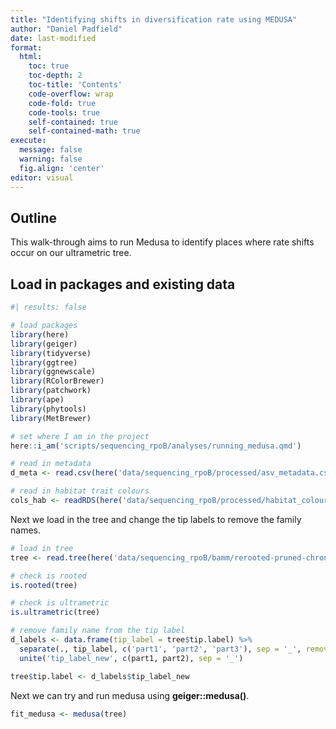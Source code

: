 ```yaml
---
title: "Identifying shifts in diversification rate using MEDUSA"
author: "Daniel Padfield"
date: last-modified
format:
  html:
    toc: true
    toc-depth: 2
    toc-title: 'Contents'
    code-overflow: wrap
    code-fold: true
    code-tools: true
    self-contained: true
    self-contained-math: true
execute:
  message: false
  warning: false
  fig.align: 'center'
editor: visual
---
```


## Outline

This walk-through aims to run Medusa to identify places where rate shifts occur on our ultrametric tree.

## Load in packages and existing data

```r
#| results: false

# load packages
library(here)
library(geiger)
library(tidyverse)
library(ggtree)
library(ggnewscale)
library(RColorBrewer)
library(patchwork)
library(ape)
library(phytools)
library(MetBrewer)

# set where I am in the project
here::i_am('scripts/sequencing_rpoB/analyses/running_medusa.qmd')

# read in metadata
d_meta <- read.csv(here('data/sequencing_rpoB/processed/asv_metadata.csv'))

# read in habitat trait colours
cols_hab <- readRDS(here('data/sequencing_rpoB/processed/habitat_colours.rds'))

```

Next we load in the tree and change the tip labels to remove the family names.

```r

# load in tree
tree <- read.tree(here('data/sequencing_rpoB/bamm/rerooted-pruned-chronopl10.tre'))

# check is rooted
is.rooted(tree)

# check is ultrametric
is.ultrametric(tree)

# remove family name from the tip label
d_labels <- data.frame(tip_label = tree$tip.label) %>%
  separate(., tip_label, c('part1', 'part2', 'part3'), sep = '_', remove = FALSE) %>%
  unite('tip_label_new', c(part1, part2), sep = '_')

tree$tip.label <- d_labels$tip_label_new

```

Next we can try and run medusa using **geiger::medusa()**.

```r

fit_medusa <- medusa(tree)

```
